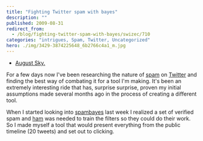 ```yaml
---
title: "Fighting Twitter spam with bayes"
description: ""
published: 2009-08-31
redirect_from:
  - /blog/fighting-twitter-spam-with-bayes/swizec/710
categories: "intrigues, Spam, Twitter, Uncategorized"
hero: ./img/3429-3874225648_6b2766c4a1_m.jpg
---
```


- [August Sky.](./img/3429-3874225648_6b2766c4a1_m.jpg)


For a few days now I've been researching the nature of [spam](http://en.wikipedia.org/wiki/Spam_%28electronic%29) on [Twitter](http://en.wikipedia.org/wiki/Twitter) and finding the best way of combating it for a tool I'm making. It's been an extremely interesting ride that has, surprise surprise, proven my initial assumptions made several months ago in the process of creating a different tool.

When I started looking into [spambayes](http://en.wikipedia.org/wiki/SpamBayes) last week I realized a set of verified spam and [ham](http://en.wikipedia.org/wiki/Ham) was needed to train the filters so they could do their work. So I made myself a tool that would present everything from the public timeline (20 tweets) and set out to clicking.